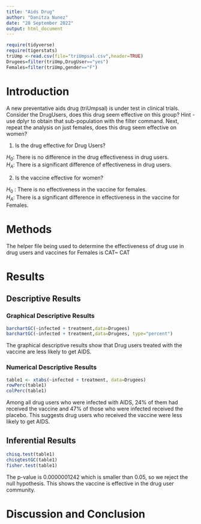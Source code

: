 ```yaml
---
title: "Aids Drug"
author: "Danitza Nunez"
date: "28 September 2022"
output: html_document
---
```


```r
require(tidyverse)
require(tigerstats)
triUmp <-read.csv(file="triUmpsal.csv",header=TRUE)
Drugees=filter(triUmp,DrugUser=="yes")
Females=filter(triUmp,gender=="F")
```

# Introduction

<!--In this section you explain what you are trying to show.  Where did the data come from?  What is the research or other question you are trying to answer?  If you skimp in this section expect to be marked down in your grade. Paint a picture of the project a couple of paragraphs is expected!-->

A new  preventative aids drug (triUmpsal) is under test in clinical trials. Consider the DrugUsers, does this drug seem effective on this group?  Hint - use dplyr to obtain that sub-population with the filter command.  Next, repeat the analysis on just females, does this drug seem effective on women?


<!-- Be sure to produce Descriptive Results and Inferential Results for both groups. !-->



1. Is the drug effective for Drug Users?

$H_0$: There is no difference in the drug  effectiveness in drug users.  
$H_A$: There is a significant difference of effectiveness in drug users. 


2. Is the vaccine effective for women?

$H_0$ : There is no effectiveness in the vaccine for females.  
$H_A$: There is a significant difference in effectiveness in the vaccine for Females.  


# Methods

<!--Decide on your methods:  use "variable analysis" or other appropriate descriptors.  Make sure to choose at least one graphical method and at least one numerical method. Discuss what data manipulations may be needed, for example sub-setting or other binning procedures and what sort of graphical displays and inferential tools will be used!-->

The helper file being used to determine the effectiveness of drug use in drug users and vaccines for Females is CAT~ CAT

# Results

<!--Divide this section into two sub-sections:  One for your descriptive results and one for your inferential results.!-->

## Descriptive Results

### Graphical Descriptive Results

<!--Graphical results here.  Make sure to show your code.  Provide appropriate labels for axes, giving units if possible, and provide a good title for the graph, too.  Use the graphical results to describe patterns, if any, that exist in the data as focused toward the research question. Bottom line is to explain the features of the graph that are relevant to conforming to or departing from what is expected by the null hypothesis !-->

```r
barchartGC(~infected + treatment,data=Drugees)
barchartGC(~infected + treatment,data=Drugees, type="percent")

```


The graphical descriptive results show that Drug users treated with the vaccine are less likely to get AIDS. 


### Numerical Descriptive Results

<!--Numerical results go here. Use the numerical results to describe the patterns, if any, that exist in the data as focused toward the research question!-->

```r
table1 <- xtabs(~infected + treatment, data=Drugees)
rowPerc(table1)
colPerc(table1)
```


Among all drug users who were infected with AIDS, 24% of them had received the vaccine and 47% of those who were infected received the placebo. This suggests drug users who received the vaccine were less likely to get AIDS. 




## Inferential Results

<!--State hypothesis clearly.  Make sure your discussion of the inferential test covers all the aspects that the test output produces, such as test statistic, p-value etc.  Make a decision about the null hypothesis, explain the assumptions on which the selected test/procedure was based, and why the chosen procedure satisfies the assumptions and is appropriate to answer the research question!-->

```r
chisq.test(table1)
chisqtestGC(table1)
fisher.test(table1)
```
  
The p-value is 0.0000001242 which is smaller than 0.05, so we reject the null hypothesis. This shows the vaccine is effective in the drug user community.  
  
  
# Discussion and Conclusion

<!--Discussion and conclusion here.  If you found a relationship be sure to consider whether the relationship occurs because one of the variables causes the other, or whether they perhasps are related for some other reason.  Watch the chapter 6 videos from the George Town videos collection.!

Report on both Drug Users and Females.  Be sure to include the odds for both groups.
-->

 
